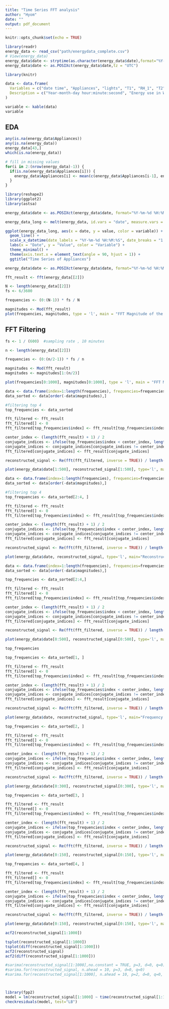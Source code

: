 ---
title: "Time Series FFT analysis"
author: "Hyom"
date: ""
output: pdf_document
---

```{r setup, include=FALSE}
knitr::opts_chunk$set(echo = TRUE)
```


```{r}
library(readr)
energy_data <- read_csv("path/energydata_complete.csv")
# View(energy_data)
energy_data$date <- strptime(as.character(energy_data$date),format="%Y-%m-%d %H:%M:%S")
energy_data$date <- as.POSIXct(energy_data$date,tz = "UTC")
```

```{r}
library(knitr)

data <- data.frame(
  Variables = c("date time", "Appliances", "lights", "T1", "RH_1", "T2", "RH_2", "T3", "RH_3", "T4", "RH_4", "T5", "RH_5", "T6", "RH_6", "T7", "RH_7", "T8", "RH_8", "T9", "RH_9", "To", "Pressure", "RH_out", "Windspeed", "Visibility", "Tdewpoint", "rv1", "rv2"),
  Description = c("Year-month-day hour:minute:second", "Energy use in Wh", "Energy use of light fixtures in the house in Wh", "Temperature in kitchen area, in Celsius", "Humidity in kitchen area, in %", "Temperature in living room area, in Celsius", "Humidity in living room area, in %", "Temperature in laundry room area", "Humidity in laundry room area, in %", "Temperature in office room, in Celsius", "Humidity in office room, in %", "Temperature in bathroom, in Celsius", "Humidity in bathroom, in %", "Temperature outside the building (north side), in Celsius", "Humidity outside the building (north side), in %", "Temperature in ironing room, in Celsius", "Humidity in ironing room, in %", "Temperature in teenager room 2, in Celsius", "Humidity in teenager room 2, in %", "Temperature in parents room, in Celsius", "Humidity in parents room, in %", "Temperature outside (from Chièvres weather station), in Celsius", "Pressure (from Chièvres weather station), in mm Hg", "Humidity outside (from Chièvres weather station), in %", "Windspeed (from Chièvres weather station), in m/s", "Visibility (from Chièvres weather station), in km", "Tdewpoint (from Chièvres weather station), °C", "Random variable 1, nondimensional", "Random variable 2, nondimensional")
)

variable <- kable(data)
variable
```


## EDA
```{r}
any(is.na(energy_data$Appliances))
any(is.na(energy_data))
energy_data[43,]
which(is.na(energy_data))
```



```{r}
# fill in missing values
for(i in 2:(nrow(energy_data)-1)) {
  if(is.na(energy_data$Appliances[i])) {
    energy_data$Appliances[i] <- mean(c(energy_data$Appliances[i-1], energy_data$Appliances[i+1]), na.rm = TRUE)
  }
}
```


```{r}
library(reshape2) 
library(ggplot2)
library(astsa)

energy_data$date <- as.POSIXct(energy_data$date, format="%Y-%m-%d %H:%M:%S", tz="UTC")

energy_data_long <- melt(energy_data, id.vars = "date", measure.vars = c("Appliances"))

ggplot(energy_data_long, aes(x = date, y = value, color = variable)) + 
  geom_line() +
  scale_x_datetime(date_labels = "%Y-%m-%d %H:%M:%S", date_breaks = "1 week") +
  labs(x = "Date", y = "Value", color = "Variable") +
  theme_minimal() +
  theme(axis.text.x = element_text(angle = 90, hjust = 1)) +
  ggtitle("Time Series of Appliances")
```


```{r}
energy_data$date <- as.POSIXct(energy_data$date, format="%Y-%m-%d %H:%M:%S", tz="UTC")

fft_result <- fft(energy_data[[2]])

N <- length(energy_data[[2]])
fs <- 6/3600

frequencies <- (0:(N-1)) * fs / N

magnitudes <- Mod(fft_result)
plot(frequencies, magnitudes, type = 'l', main = "FFT Magnitude of the Appliances", xlab = "Frequency (Hz)", ylab = "Magnitude")
```

## FFT Filtering  

```{r}
fs <- 1 / (600)  #sampling rate , 10 minutes

n <- length(energy_data[[2]])

frequencies <- (0:(n/2-1)) * fs / n

magnitudes <- Mod(fft_result)
magnitudes <- magnitudes[1:(n/2)]

plot(frequencies[0:1000], magnitudes[0:1000], type = 'l', main = "FFT Magnitude of the Appliances", xlab = "Frequency (Hz)", ylab = "Magnitude")
```

```{r}
data <- data.frame(index=1:length(frequencies), frequencies=frequencies, magnitudes=magnitudes)
data_sorted <- data[order(-data$magnitudes),]

#filtering top 4
top_frequencies <- data_sorted

fft_filtered <- fft_result
fft_filtered[] <- 0
fft_filtered[top_frequencies$index] <- fft_result[top_frequencies$index]

center_index <- (length(fft_result) + 1) / 2
conjugate_indices <- ifelse(top_frequencies$index < center_index, length(fft_result) - top_frequencies$index + 1, length(fft_result) - top_frequencies$index + 1)
conjugate_indices <- conjugate_indices[conjugate_indices != center_index]
fft_filtered[conjugate_indices] <- fft_result[conjugate_indices]

reconstructed_signal <- Re(fft(fft_filtered, inverse = TRUE)) / length(fft_result)

plot(energy_data$date[1:500], reconstructed_signal[1:500], type='l', main="Original Signal", xlab="Month", ylab="Appliances")
```


```{r}
data <- data.frame(index=1:length(frequencies), frequencies=frequencies, magnitudes=magnitudes)
data_sorted <- data[order(-data$magnitudes),]

#filtering top 4
top_frequencies <- data_sorted[2:4, ]

fft_filtered <- fft_result
fft_filtered[] <- 0
fft_filtered[top_frequencies$index] <- fft_result[top_frequencies$index]

center_index <- (length(fft_result) + 1) / 2
conjugate_indices <- ifelse(top_frequencies$index < center_index, length(fft_result) - top_frequencies$index + 1, length(fft_result) - top_frequencies$index + 1)
conjugate_indices <- conjugate_indices[conjugate_indices != center_index]
fft_filtered[conjugate_indices] <- fft_result[conjugate_indices]

reconstructed_signal <- Re(fft(fft_filtered, inverse = TRUE)) / length(fft_result)

plot(energy_data$date, reconstructed_signal, type='l', main="Reconstructed from Selected Frequencies Without mean", xlab="Month", ylab="Appliances")
```


```{r}
data <- data.frame(index=1:length(frequencies), frequencies=frequencies, magnitudes=magnitudes)
data_sorted <- data[order(-data$magnitudes),]

top_frequencies <- data_sorted[2:4,]

fft_filtered <- fft_result
fft_filtered[] <- 0
fft_filtered[top_frequencies$index] <- fft_result[top_frequencies$index]

center_index <- (length(fft_result) + 1) / 2
conjugate_indices <- ifelse(top_frequencies$index < center_index, length(fft_result) - top_frequencies$index + 1, length(fft_result) - top_frequencies$index + 1)
conjugate_indices <- conjugate_indices[conjugate_indices != center_index]
fft_filtered[conjugate_indices] <- fft_result[conjugate_indices]

reconstructed_signal <- Re(fft(fft_filtered, inverse = TRUE)) / length(fft_result)

plot(energy_data$date[0:500], reconstructed_signal[0:500], type='l', main="Reconstructed from Selected Frequencies without Mean", xlab="Date", ylab="Appliances")
```
```{r}
top_frequencies
```


```{r}
top_frequencies <- data_sorted[1, ]

fft_filtered <- fft_result
fft_filtered[] <- 0
fft_filtered[top_frequencies$index] <- fft_result[top_frequencies$index]

center_index <- (length(fft_result) + 1) / 2
conjugate_indices <- ifelse(top_frequencies$index < center_index, length(fft_result) - top_frequencies$index + 1, length(fft_result) - top_frequencies$index + 1)
conjugate_indices <- conjugate_indices[conjugate_indices != center_index]
fft_filtered[conjugate_indices] <- fft_result[conjugate_indices]

reconstructed_signal <- Re(fft(fft_filtered, inverse = TRUE)) / length(fft_result)

plot(energy_data$date, reconstructed_signal, type='l', main="Frequency #1", xlab="Month", ylab="Signal")
```

```{r}
top_frequencies <- data_sorted[2, ]

fft_filtered <- fft_result
fft_filtered[] <- 0
fft_filtered[top_frequencies$index] <- fft_result[top_frequencies$index]

center_index <- (length(fft_result) + 1) / 2
conjugate_indices <- ifelse(top_frequencies$index < center_index, length(fft_result) - top_frequencies$index + 1, length(fft_result) - top_frequencies$index + 1)
conjugate_indices <- conjugate_indices[conjugate_indices != center_index]
fft_filtered[conjugate_indices] <- fft_result[conjugate_indices]

reconstructed_signal <- Re(fft(fft_filtered, inverse = TRUE)) / length(fft_result)

plot(energy_data$date[0:300], reconstructed_signal[0:300], type='l', main="Frequency #2", xlab="Date & Time", ylab="Signal")
```

```{r}
top_frequencies <- data_sorted[3, ]

fft_filtered <- fft_result
fft_filtered[] <- 0
fft_filtered[top_frequencies$index] <- fft_result[top_frequencies$index]

center_index <- (length(fft_result) + 1) / 2
conjugate_indices <- ifelse(top_frequencies$index < center_index, length(fft_result) - top_frequencies$index + 1, length(fft_result) - top_frequencies$index + 1)
conjugate_indices <- conjugate_indices[conjugate_indices != center_index]
fft_filtered[conjugate_indices] <- fft_result[conjugate_indices]

reconstructed_signal <- Re(fft(fft_filtered, inverse = TRUE)) / length(fft_result)

plot(energy_data$date[0:150], reconstructed_signal[0:150], type='l', main="Frequency #3", xlab="Date & Time", ylab="Signal")
```

```{r}
top_frequencies <- data_sorted[4, ]

fft_filtered <- fft_result
fft_filtered[] <- 0
fft_filtered[top_frequencies$index] <- fft_result[top_frequencies$index]

center_index <- (length(fft_result) + 1) / 2
conjugate_indices <- ifelse(top_frequencies$index < center_index, length(fft_result) - top_frequencies$index + 1, length(fft_result) - top_frequencies$index + 1)
conjugate_indices <- conjugate_indices[conjugate_indices != center_index]
fft_filtered[conjugate_indices] <- fft_result[conjugate_indices]

reconstructed_signal <- Re(fft(fft_filtered, inverse = TRUE)) / length(fft_result)

plot(energy_data$date[0:150], reconstructed_signal[0:150], type='l', main="Frequency #4", xlab="Date & Time", ylab="Signal")
```
```{r}
acf2(reconstructed_signal[1:1000])

tsplot(reconstructed_signal[1:1000])
tsplot(diff(reconstructed_signal[1:1000]))
acf2(reconstructed_signal)
acf2(diff(reconstructed_signal[1:1000]))

#sarima(reconstructed_signal[1:1000],no.constant = TRUE, p=3, d=0, q=0)
#sarima.for(reconstructed_signal, n.ahead = 10, p=3, d=0, q=0)
#sarima.for(reconstructed_signal[1:1000], n.ahead = 10, p=2, d=0, q=0, P=1, D=0, Q=0, S=50)



library(fpp2)
model = lm(reconstructed_signal[1:1000] ~ time(reconstructed_signal[1:1000]))
checkresiduals(model, test="LB")
```

